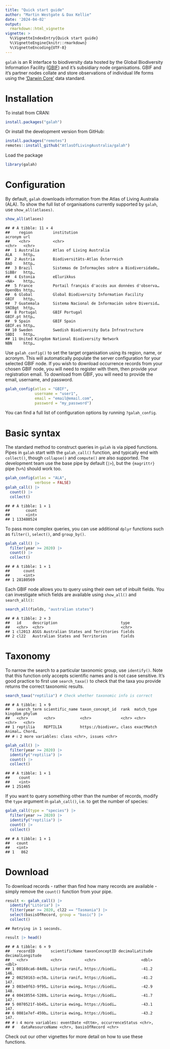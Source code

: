 ```yaml
---
title: "Quick start guide"
author: "Martin Westgate & Dax Kellie"
date: '2024-04-02'
output:
  rmarkdown::html_vignette
vignette: >
  %\VignetteIndexEntry{Quick start guide}
  %\VignetteEngine{knitr::rmarkdown}
  %\VignetteEncoding{UTF-8}
---
```

`galah` is an R interface to biodiversity data hosted by the Global Biodiversity 
Information Facility ([GBIF](https://www.gbif.org)) and it's subsidiary node
organisations. GBIF and it's partner nodes collate and store observations of 
individual life forms using the ['Darwin Core'](https://dwc.tdwg.org) data 
standard.

# Installation

To install from CRAN:

```r
install.packages("galah")
```

Or install the development version from GitHub:

```r
install.packages("remotes")
remotes::install_github("AtlasOfLivingAustralia/galah")
```

Load the package

```r
library(galah)
```

# Configuration
By default, `galah` downloads information from the Atlas of Living Australia 
(ALA). To show the full list of organisations currently supported by `galah`, 
use  `show_all(atlases)`.


```r
show_all(atlases)
```

```
## # A tibble: 11 × 4
##    region         institution                                     acronym url  
##    <chr>          <chr>                                           <chr>   <chr>
##  1 Australia      Atlas of Living Australia                       ALA     http…
##  2 Austria        Biodiversitäts-Atlas Österreich                 BAO     http…
##  3 Brazil         Sistemas de Informações sobre a Biodiversidade… SiBBr   http…
##  4 Estonia        eElurikkus                                      <NA>    http…
##  5 France         Portail français d'accès aux données d'observa… OpenObs http…
##  6 Global         Global Biodiversity Information Facility        GBIF    http…
##  7 Guatemala      Sistema Nacional de Información sobre Diversid… SNIBgt  http…
##  8 Portugal       GBIF Portugal                                   GBIF.pt http…
##  9 Spain          GBIF Spain                                      GBIF.es http…
## 10 Sweden         Swedish Biodiversity Data Infrastructure        SBDI    http…
## 11 United Kingdom National Biodiversity Network                   NBN     http…
```

Use `galah_config()` to set the target organisation using its region, name, or 
acronym. This will automatically populate the server configuration for your 
selected GBIF node. If you wish to download occurrence records from your chosen 
GBIF node, you will need to register with them, then provide your registration 
email. To download from GBIF, you will need to provide the email, username, and 
password.


```r
galah_config(atlas = "GBIF",
             username = "user1",
             email = "email@email.com",
             password = "my_password")
```
You can find a full list of configuration options by running `?galah_config`.

# Basic syntax
The standard method to construct queries in `galah` is via piped functions. 
Pipes in `galah` start with the `galah_call()` function, and typically end with 
`collect()`, though `collapse()` and `compute()` are also supported. The 
development team use the base pipe by default (`|>`), but the `{magrittr}` pipe 
(`%>%`) should work too.
  

```r
galah_config(atlas = "ALA",
             verbose = FALSE)
galah_call() |>
  count() |>
  collect()
```

```
## # A tibble: 1 × 1
##       count
##       <int>
## 1 133480524
```

To pass more complex queries, you can use additional `dplyr` functions such as
`filter()`, `select()`, and `group_by()`.


```r
galah_call() |> 
  filter(year >= 2020) |> 
  count() |>
  collect()
```

```
## # A tibble: 1 × 1
##      count
##      <int>
## 1 28180569
```

Each GBIF node allows you to query using their own set of inbuilt fields. You 
can investigate which fields are available using `show_all()` and `search_all()`:


```r
search_all(fields, "australian states")
```

```
## # A tibble: 2 × 3
##   id     description                            type  
##   <chr>  <chr>                                  <chr> 
## 1 cl2013 ASGS Australian States and Territories fields
## 2 cl22   Australian States and Territories      fields
```

# Taxonomy
To narrow the search to a particular taxonomic group, use `identify()`. Note 
that this function only accepts scientific names and is not case sensitive. 
It's good practice to first use `search_taxa()` to check that the taxa you 
provide returns the correct taxonomic results.


```r
search_taxa("reptilia") # Check whether taxonomic info is correct
```

```
## # A tibble: 1 × 9
##   search_term scientific_name taxon_concept_id  rank  match_type kingdom phylum
##   <chr>       <chr>           <chr>             <chr> <chr>      <chr>   <chr> 
## 1 reptilia    REPTILIA        https://biodiver… class exactMatch Animal… Chord…
## # ℹ 2 more variables: class <chr>, issues <chr>
```

```r
galah_call() |>
  filter(year >= 2020) |> 
  identify("reptilia") |> 
  count() |>
  collect()
```

```
## # A tibble: 1 × 1
##    count
##    <int>
## 1 251465
```

If you want to query something other than the number of records, modify the 
`type` argument in `galah_call()`, i.e. to get the number of species:


```r
galah_call(type = "species") |>
  filter(year >= 2020) |> 
  identify("reptilia") |> 
  count() |>
  collect()
```

```
## # A tibble: 1 × 1
##   count
##   <int>
## 1   862
```

# Download
To download records - rather than find how many records are available - simply
remove the `count()` function from your pipe.


```r
result <- galah_call() |>
  identify("Litoria") |>
  filter(year >= 2020, cl22 == "Tasmania") |>
  select(basisOfRecord, group = "basic") |>
  collect()
```

```
## Retrying in 1 seconds.
```

```r
result |> head()
```

```
## # A tibble: 6 × 9
##   recordID       scientificName taxonConceptID decimalLatitude decimalLongitude
##   <chr>          <chr>          <chr>                    <dbl>            <dbl>
## 1 00168ca6-84d0… Litoria ranif… https://biodi…           -41.2             146.
## 2 00250163-ec50… Litoria ranif… https://biodi…           -41.2             147.
## 3 003e0f63-9f95… Litoria ewing… https://biodi…           -42.9             148.
## 4 00410554-5289… Litoria ewing… https://biodi…           -41.7             147.
## 5 0070521f-bb45… Litoria ewing… https://biodi…           -43.1             147.
## 6 0081e7ef-459b… Litoria ewing… https://biodi…           -43.2             147.
## # ℹ 4 more variables: eventDate <dttm>, occurrenceStatus <chr>,
## #   dataResourceName <chr>, basisOfRecord <chr>
```

Check out our other vignettes for more detail on how to use these functions.
